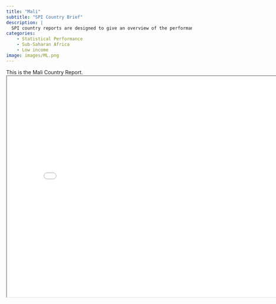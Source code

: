 ```yaml
---
title: "Mali"
subtitle: "SPI Country Brief"
description: |
  SPI country reports are designed to give an overview of the performance of Mali.
categories:
    - Statistical Performance
    - Sub-Saharan Africa
    - Low income
image: images/ML.png
---
```


This is the Mali Country Report.
<iframe src="charts/Mali_chart.html" width="800" height="600"></iframe>

